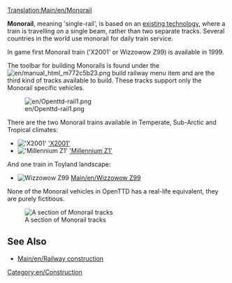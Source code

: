 [[Translation:Main/en/Monorail]]{{en/-}}{{types of railways}}

'''Monorail''', meaning 'single-rail', is based on an [http://www.wikipedia.org/wiki/Monorail existing technology], where a train is travelling on a single beam, rather than two separate tracks. Several countries in the world use monorail for daily train service.

In game first Monorail train ('X2001' or Wizzowow Z99) is available in 1999.

The toolbar for building Monorails is found under the [[File:en/manual html m772c5b23.png]] build railway menu item and are the third kind of tracks available to build. These tracks support only the Monorail specific vehicles.

[[File:en/Openttd-rail1.png|none]]

There are the two Monorail trains available in Temperate, Sub-Arctic and Tropical climates:
*[[File:en/X2001.png|'X2001']] [[Main/en/X2001|'X2001']]
*[[File:en/Millenniumz1.png|'Millennium Z1']] [[Main/en/millennium Z1|'Millennium Z1']]
And one train in Toyland landscape:
*[[File:en/Wizzowowz99.png|Wizzowow Z99]] [[Main/en/Wizzowow Z99]]

None of the Monorail vehicles in OpenTTD has a real-life equivalent, they are purely fictitious.

[[File:en/MonorialTemp.png|none|frame|A section of Monorail tracks]]

==See Also==
*[[Main/en/Railway construction]]

[[Category:en/Construction]]